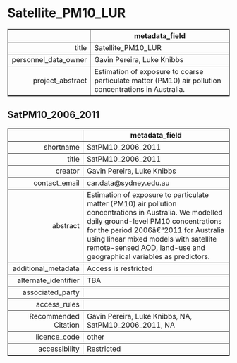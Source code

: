 Satellite_PM10_LUR
===
<!-- html table generated in R 3.6.0 by xtable 1.8-4 package -->
<!-- Fri May 22 19:16:45 2020 -->
<table border=1>
<tr> <th>  </th> <th> metadata_field </th>  </tr>
  <tr> <td align="right"> title </td> <td> Satellite_PM10_LUR </td> </tr>
  <tr> <td align="right"> personnel_data_owner </td> <td> Gavin Pereira, Luke Knibbs </td> </tr>
  <tr> <td align="right"> project_abstract </td> <td> Estimation of exposure to coarse particulate matter (PM10) air pollution concentrations in Australia. </td> </tr>
   </table>



SatPM10_2006_2011
---
<!-- html table generated in R 3.6.0 by xtable 1.8-4 package -->
<!-- Fri May 22 19:16:45 2020 -->
<table border=1>
<tr> <th>  </th> <th> metadata_field </th>  </tr>
  <tr> <td align="right"> shortname </td> <td> SatPM10_2006_2011 </td> </tr>
  <tr> <td align="right"> title </td> <td> SatPM10_2006_2011 </td> </tr>
  <tr> <td align="right"> creator </td> <td> Gavin Pereira, Luke Knibbs </td> </tr>
  <tr> <td align="right"> contact_email </td> <td> car.data@sydney.edu.au </td> </tr>
  <tr> <td align="right"> abstract </td> <td> Estimation of exposure to particulate matter (PM10) air pollution concentrations in Australia. We modelled daily ground-level PM10 concentrations for the period 2006â€“2011 for Australia using linear mixed models with satellite remote-sensed AOD, land-use and geographical variables as predictors. </td> </tr>
  <tr> <td align="right"> additional_metadata </td> <td> Access is restricted </td> </tr>
  <tr> <td align="right"> alternate_identifier </td> <td> TBA </td> </tr>
  <tr> <td align="right"> associated_party </td> <td>  </td> </tr>
  <tr> <td align="right"> access_rules </td> <td>  </td> </tr>
  <tr> <td align="right"> Recommended Citation </td> <td> Gavin Pereira, Luke Knibbs, NA, SatPM10_2006_2011, NA </td> </tr>
  <tr> <td align="right"> licence_code </td> <td> other </td> </tr>
  <tr> <td align="right"> accessibility </td> <td> Restricted </td> </tr>
   </table>


